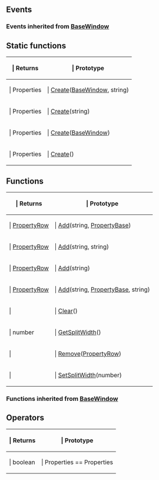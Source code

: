 ==Events==

{{Lua/Events_Prefix}}

===Events inherited from [[Lua/Client/BaseWindow|BaseWindow]]===

{{Lua/Client/BaseWindow/Events}}

{{Lua/Events_Suffix}}

==Static functions==

{{Lua/Table_Prefix}}
{| {{Lua/Table_Header}}
!{{Lua/Column_Style/Returns_List}} | Returns
!{{Lua/Column_Style/Prototype_List}} | Prototype
|-
|{{Lua/Cell_Style/Returns_List}} | Properties
|{{Lua/Cell_Style/Prototype_List}} | [[Lua/Client/Properties/Static Functions/Create|Create]]([[Lua/Client/BaseWindow|BaseWindow]], string)
|-
|{{Lua/Cell_Style/Returns_List}} | Properties
|{{Lua/Cell_Style/Prototype_List}} | [[Lua/Client/Properties/Static Functions/Create|Create]](string)
|-
|{{Lua/Cell_Style/Returns_List}} | Properties
|{{Lua/Cell_Style/Prototype_List}} | [[Lua/Client/Properties/Static Functions/Create|Create]]([[Lua/Client/BaseWindow|BaseWindow]])
|-
|{{Lua/Cell_Style/Returns_List}} | Properties
|{{Lua/Cell_Style/Prototype_List}} | [[Lua/Client/Properties/Static Functions/Create|Create]]()
|} {{Lua/Table_Suffix}}

==Functions==

{{Lua/Table_Prefix}}
{| {{Lua/Table_Header}}
!{{Lua/Column_Style/Returns_List}} | Returns
!{{Lua/Column_Style/Prototype_List}} | Prototype
|-
|{{Lua/Cell_Style/Returns_List}} | [[Lua/Client/PropertyRow|PropertyRow]]
|{{Lua/Cell_Style/Prototype_List}} | [[Lua/Client/Properties/Functions/Add|Add]](string, [[Lua/Client/PropertyBase|PropertyBase]])
|-
|{{Lua/Cell_Style/Returns_List}} | [[Lua/Client/PropertyRow|PropertyRow]]
|{{Lua/Cell_Style/Prototype_List}} | [[Lua/Client/Properties/Functions/Add|Add]](string, string)
|-
|{{Lua/Cell_Style/Returns_List}} | [[Lua/Client/PropertyRow|PropertyRow]]
|{{Lua/Cell_Style/Prototype_List}} | [[Lua/Client/Properties/Functions/Add|Add]](string)
|-
|{{Lua/Cell_Style/Returns_List}} | [[Lua/Client/PropertyRow|PropertyRow]]
|{{Lua/Cell_Style/Prototype_List}} | [[Lua/Client/Properties/Functions/Add|Add]](string, [[Lua/Client/PropertyBase|PropertyBase]], string)
|-
|{{Lua/Cell_Style/Returns_List}} | 
|{{Lua/Cell_Style/Prototype_List}} | [[Lua/Client/Properties/Functions/Clear|Clear]]()
|-
|{{Lua/Cell_Style/Returns_List}} | number
|{{Lua/Cell_Style/Prototype_List}} | [[Lua/Client/Properties/Functions/GetSplitWidth|GetSplitWidth]]()
|-
|{{Lua/Cell_Style/Returns_List}} | 
|{{Lua/Cell_Style/Prototype_List}} | [[Lua/Client/Properties/Functions/Remove|Remove]]([[Lua/Client/PropertyRow|PropertyRow]])
|-
|{{Lua/Cell_Style/Returns_List}} | 
|{{Lua/Cell_Style/Prototype_List}} | [[Lua/Client/Properties/Functions/SetSplitWidth|SetSplitWidth]](number)
|} {{Lua/Table_Suffix}}

===Functions inherited from [[Lua/Client/BaseWindow|BaseWindow]]===

{{Lua/Client/BaseWindow/Functions}}

==Operators==

{{Lua/Table_Prefix}}
{| {{Lua/Table_Header}}
!{{Lua/Column_Style/Returns_List}} | Returns
!{{Lua/Column_Style/Prototype_List}} | Prototype
|-
|{{Lua/Cell_Style/Returns_List}} | boolean
|{{Lua/Cell_Style/Prototype_List}} | Properties == Properties
|} {{Lua/Table_Suffix}}